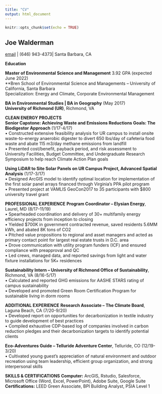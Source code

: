 ```yaml
---
title: "CV"
output: html_document
---
```


```r
knitr::opts_chunk$set(echo = TRUE)
```

## Joe Walderman

[email](jwalderman@bren.ucsb.edu) \| (646) 943-4373\| Santa Barbara, CA

**Education**

**Master of Environmental Science and Management** 3.92 GPA (expected June 2022)\
**Bren School of Environmental Science and Managements -- University of California, Santa Barbara\
Specialization: Energy and Climate, Corporate Environmental Management\

**BA in Environmental Studies | BA in Geography** (May 2017)\
**University of Richmond (UR)**, Richmond, VA\

**CLEAN ENERGY PROJECTS**\
**Senior Capstone: Achieving Waste and Emissions Reductions Goals: The Biodigestor Approach** (1/17-4/17)\
•	Constructed extensive feasibility analysis for UR campus to install onsite waste-to-energy anaerobic\ digester to divert 650 lbs/day of cafeteria food waste and abate 115 m3/day methane emissions from landfill\
•	Presented cost/benefit, payback period, and risk assessment to University Facilities, Budget Committee, and Undergraduate Research Symposium to help reach Climate Action Plan goals\
 
**Using LiDAR to Site Solar Panels on UR Campus Project, Advanced Spatial Analysis** (1/17-3/17)\
•	Designed ArcGIS model to identify optimal location for implementation of the first solar panel arrays financed through Virginia’s PPA pilot program\
•	Presented project at VAMLIS GeoCon2017 to 35 participants with $800 university travel grant\

**PROFESSIONAL EXPERIENCE**
**Program Coordinator – Elysian Energy**, Laurel, MD (8/17–11/19)\
•	Spearheaded coordination and delivery of 30+ multifamily energy efficiency projects from inception to closing\
•	Yielded $700K in government contracted revenue, saved residents 5.6MM kWh, and abated 8K tons of CO2\
•	Pitched value propositions to regional and asset managers and acted as primary contact point for largest real estate trusts in D.C. area\
•	Drove communication with utility program funders (ICF) and ensured compliance with preapproval and QC\
•	Led crews, managed data, and reported savings from light and water fixture installations for 5K+ residences\

**Sustainability Intern – University of Richmond Office of Sustainability**, Richmond, VA (8/16-5/17)\
•	Calculated and reported GHG emissions for AASHE STARS rating of campus sustainability\
•	Developed and promoted Green Room Certification Program for sustainable living in dorm rooms\

**ADDITIONAL EXPERIENCE**
**Research Associate – The Climate Board**, Laguna Beach, CA (7/20-9/20)\
•	Developed report on opportunities for decarbonization in textile industry to guide development of best practices\
•	Compiled exhaustive CDP-based log of companies involved in carbon reduction pledges and their decarbonization targets to identify potential clients\

**Eco-Adventures Guide – Telluride Adventure Center**, Telluride, CO (12/19-3/20)\
•	Cultivated young guest’s appreciation of natural environment and outdoor recreation using team leadership, efficient group organization, and strong interpersonal skills\
 
**SKILLS & CERTIFICATIONS**
**Computer:** ArcGIS, Rstudio, Salesforce, Microsoft Office (Word, Excel, PowerPoint), Adobe Suite, Google Suite\
**Certifications:** LEED Green Associate, BPI Building Analyst, PSIA Level 1\

